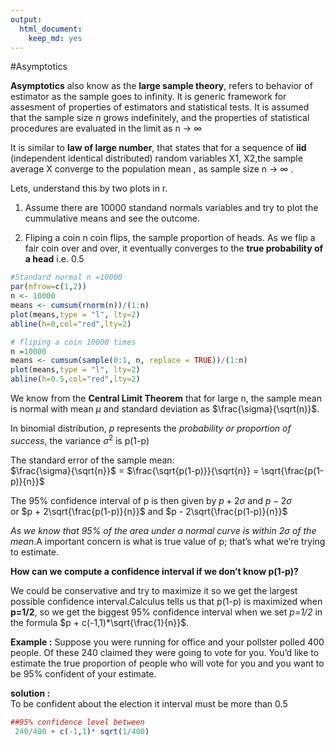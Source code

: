 ```yaml
---
output: 
  html_document: 
    keep_md: yes
---
```

#Asymptotics 

**Asymptotics** also know as the **large sample theory**, refers to behavior of estimator as the sample goes to infinity. 
It is generic framework for assesment of properties of estimators and statistical tests. It is assumed that the sample size *n* grows indefinitely, and the properties of statistical procedures are evaluated in the limit as n → ∞ 

It is similar to **law of large number**, that states that for a sequence of **iid** (independent identical distributed) random variables X1, X2,the sample average X converge to the population mean , as sample size n → ∞ .

Lets, understand this by two plots in r.

1. Assume there are 10000 standand normals variables and try to plot the cummulative means and see the outcome. 

2. Fliping a coin n coin flips, the sample proportion of heads. As we flip a fair coin over and over, it eventually converges to the **true probability of a head** i.e. 0.5

```r
#Standard normal n =10000
par(mfrow=c(1,2))
n <- 10000
means <- cumsum(rnorm(n))/(1:n)
plot(means,type = "l", lty=2)
abline(h=0,col="red",lty=2)

# fliping a coin 10000 times
n =10000
means <- cumsum(sample(0:1, n, replace = TRUE))/(1:n)
plot(means,type = "l", lty=2)
abline(h=0.5,col="red",lty=2)
```


We know from the **Central Limit Theorem** that for large n, the sample mean is normal with mean $\mu$ and standard deviation as $\frac{\sigma}{\sqrt(n)}$.

In binomial distribution, *p* represents the *probability or proportion of success*, the variance $\sigma^2$ is p(1-p)  

The standard error of the sample mean:  
$\frac{\sigma}{\sqrt{n}}$ = $\frac{\sqrt{p(1-p)}}{\sqrt{n}} = \sqrt{\frac{p(1-p)}{n}}$   


The 95% confidence interval of p is then given by $p +2\sigma$ and $p - 2\sigma$  
or $p + 2\sqrt{\frac{p(1-p)}{n}}$ and $p - 2\sqrt{\frac{p(1-p)}{n}}$

*As we know that 95% of the area under a normal curve is within $2\sigma$ of the mean*.A important concern is what is true value of p; that's what we're trying to estimate. 

**How can we compute a confidence interval if we don't know p(1-p)? **  

We could be conservative and try to maximize it so we get the largest possible confidence interval.Calculus tells us that p(1-p) is maximized when **p=1/2**, so we get the biggest 95% confidence interval when we set *p=1/2* in the formula $p + c(-1,1)*\sqrt{\frac{1}{n}}$.

**Example :**
Suppose you were running for office and your pollster polled 400 people. Of these 240 claimed they were going to vote for you. You'd like to estimate the true proportion of people who will vote for you and you want to be 95% confident of your estimate.

**solution :**  
To be confident about the election it interval must be more than 0.5 
```r
##95% confidence level between
 240/400 + c(-1,1)* sqrt(1/400)
```

